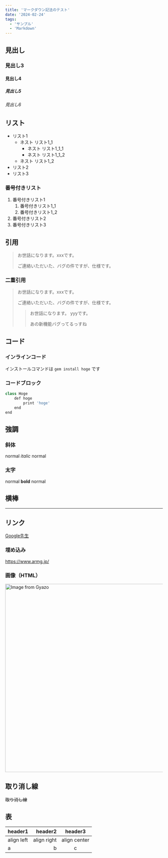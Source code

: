 ```yaml
---
title: 'マークダウン記法のテスト'
date: '2024-02-24'
tags:
  - 'サンプル'
  - 'Markdown'
---
```


## 見出し

### 見出し3

#### 見出し4

##### 見出し5

###### 見出し6

## リスト

- リスト1
  - ネスト リスト1_1
    - ネスト リスト1_1_1
    - ネスト リスト1_1_2
  - ネスト リスト1_2
- リスト2
- リスト3

### 番号付きリスト

1. 番号付きリスト1
   1. 番号付きリスト1_1
   1. 番号付きリスト1_2
1. 番号付きリスト2
1. 番号付きリスト3

## 引用

> お世話になります。xxxです。
>
> ご連絡いただいた、バグの件ですが、仕様です。

### 二重引用

> お世話になります。xxxです。
>
> ご連絡いただいた、バグの件ですが、仕様です。
>
> > お世話になります。 yyyです。
> >
> > あの新機能バグってるっすね

## コード

### インラインコード

インストールコマンドは `gem install hoge` です

### コードブロック

```js:index.js
class Hoge
	def hoge
		print 'hoge'
	end
end
```

## 強調

### 斜体

normal _italic_ normal

### 太字

normal **bold** normal

## 横棒

---

## リンク

[Google先生](https://www.google.co.jp/)

### 埋め込み

https://www.armg.jp/

### 画像（HTML）

<img
  src="https://i.gyazo.com/4cb5405b54ee38ce44b188c2902a6984.jpg"
  alt="Image from Gyazo"
  width="600"
/>

## 取り消し線

~~取り消し線~~

## 表

| header1    |     header2 |   header3    |
| :--------- | ----------: | :----------: |
| align left | align right | align center |
| a          |           b |      c       |
